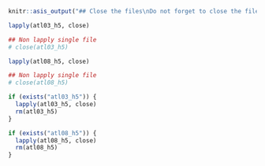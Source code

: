 ```r
knitr::asis_output("## Close the files\nDo not forget to close the files to properly release them.")
```

```r
lapply(atl03_h5, close)

## Non lapply single file
# close(atl03_h5)
```
```r
lapply(atl08_h5, close)

## Non lapply single file
# close(atl08_h5)
```

```r
if (exists("atl03_h5")) {
  lapply(atl03_h5, close)
  rm(atl03_h5)
}

if (exists("atl08_h5")) {
  lapply(atl08_h5, close)
  rm(atl08_h5)
}
```
